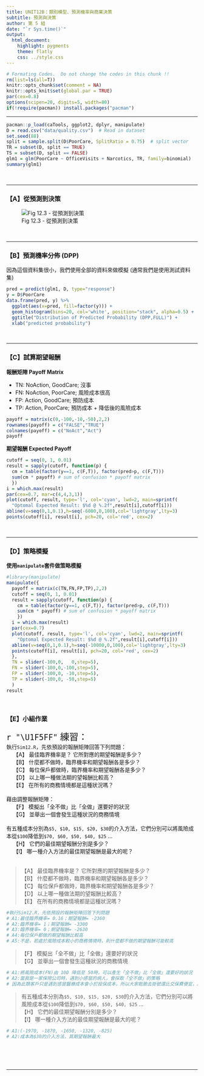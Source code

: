 ```yaml
---
title: UNIT12B：類別模型、預測機率與商業決策 
subtitle: 預測與決策
author: 第 5 組
date: "`r Sys.time()`"
output: 
  html_document:
    highlight: pygments
    theme: flatly
    css: ../style.css
---
```


```r
# Formating Codes.  Do not change the codes in this chunk !!
rm(list=ls(all=T))
knitr::opts_chunk$set(comment = NA)
knitr::opts_knit$set(global.par = TRUE)
par(cex=0.8)
options(scipen=20, digits=5, width=80)
if(!require(pacman)) install.packages("pacman")
```
<hr>

```r
pacman::p_load(caTools, ggplot2, dplyr, manipulate)
D = read.csv("data/quality.csv")  # Read in dataset
set.seed(88)
split = sample.split(D$PoorCare, SplitRatio = 0.75)  # split vector
TR = subset(D, split == TRUE)
TS = subset(D, split == FALSE)
glm1 = glm(PoorCare ~ OfficeVisits + Narcotics, TR, family=binomial)
summary(glm1)
```
<br><hr>

### 【A】從預測到決策

![Fig 12.3 - 從預測到決策](fig/Fig12.3.JPG)

<br><hr>

### 【B】預測機率分佈 (DPP)
因為這個資料集很小，我們使用全部的資料來做模擬 (通常我們是使用測試資料集)
```r
pred = predict(glm1, D, type="response")
y = D$PoorCare
data.frame(pred, y) %>% 
  ggplot(aes(x=pred, fill=factor(y))) + 
  geom_histogram(bins=20, col='white', position="stack", alpha=0.5) +
  ggtitle("Distribution of Predicted Probability (DPP,FULL)") +
  xlab("predicted probability")
```
<br><hr>

### 【C】試算期望報酬

**報酬矩陣 Payoff Matrix**

+ TN: NoAction, GoodCare; 沒事   
+ FN: NoAction, PoorCare; 風險成本很高 
+ FP: Action, GoodCare;   預防成本
+ TP: Action, PoorCare;   預防成本 + 降低後的風險成本

```r
payoff = matrix(c(0,-100,-10,-50),2,2)
rownames(payoff) = c("FALSE","TRUE")
colnames(payoff) = c("NoAct","Act")
payoff
```

**期望報酬 Expected Payoff**
```r
cutoff = seq(0, 1, 0.01)
result = sapply(cutoff, function(p) {
  cm = table(factor(y==1, c(F,T)), factor(pred>p, c(F,T))) 
  sum(cm * payoff) # sum of confusion * payoff matrix
  })
i = which.max(result)
par(cex=0.7, mar=c(4,4,3,1))
plot(cutoff, result, type='l', col='cyan', lwd=2, main=sprintf(
  "Optomal Expected Result: $%d @ %.2f",result[i],cutoff[i]))
abline(v=seq(0,1,0.1),h=seq(-6000,0,100),col='lightgray',lty=3)
points(cutoff[i], result[i], pch=20, col='red', cex=2)
```
<br><hr>

### 【D】策略模擬

**使用`manipulate`套件做策略模擬**
```r
#library(manipulate)
manipulate({
  payoff = matrix(c(TN,FN,FP,TP),2,2)
  cutoff = seq(0, 1, 0.01)
  result = sapply(cutoff, function(p) {
    cm = table(factor(y==1, c(F,T)), factor(pred>p, c(F,T))) 
    sum(cm * payoff) # sum of confusion * payoff matrix
    })
  i = which.max(result)
  par(cex=0.7)
  plot(cutoff, result, type='l', col='cyan', lwd=2, main=sprintf(
    "Optomal Expected Result: $%d @ %.2f",result[i],cutoff[i]))
  abline(v=seq(0,1,0.1),h=seq(-10000,0,100),col='lightgray',lty=3)
  points(cutoff[i], result[i], pch=20, col='red', cex=2)
  },
  TN = slider(-100,0,   0,step=5),
  FN = slider(-100,0,-100,step=5),
  FP = slider(-100,0, -10,step=5),
  TP = slider(-100,0, -50,step=5)
  ) 
result
```
<br>

### 【E】小組作業

<p class="qiz">
<span style="font-size:24px">`r "\U1F5FF"` 練習： </span><br>
執行`Sim12.R`，先依預設的報酬矩陣回答下列問題：<br>
&emsp; 【A】 最佳臨界機率是？ 它所對應的期望報酬是多少？<br>
&emsp; 【B】 什麼都不做時，臨界機率和期望報酬各是多少？<br>
&emsp; 【C】 每位保戶都做時，臨界機率和期望報酬各是多少？<br>
&emsp; 【D】 以上哪一種做法期的望報酬比較高？<br>
&emsp; 【E】 在所有的商務情境都是這種狀況嗎？<br><br>
藉由調整報酬矩陣：<br>
&emsp; 【F】 模擬出「全不做」比「全做」還要好的狀況<br>
&emsp; 【G】 並舉出一個會發生這種狀況的商務情境<br><br>
有五種成本分別為`$5, $10, $15, $20, $30`的介入方法，它們分別可以將風險成本從`$100`降低到`$70, $60, $50, $40, $25` ...<br>
&emsp; 【H】 它們的最佳期望報酬分別是多少？<br>
&emsp; 【I】 哪一種介入方法的最佳期望報酬是最大的呢？<br><br>
</p class="qiz">


> 【A】 最佳臨界機率是？ 它所對應的期望報酬是多少？<br>
  【B】 什麼都不做時，臨界機率和期望報酬各是多少？<br>
  【C】 每位保戶都做時，臨界機率和期望報酬各是多少？<br>
  【D】 以上哪一種做法期的望報酬比較高？<br>
  【E】 在所有的商務情境都是這種狀況嗎？

```r
#執行Sim12.R，先依預設的報酬矩陣回答下列問題
# A1:最佳臨界機率= 0.16；期望報酬= -2360
# A2:臨界機率= 1；期望報酬= -3300
# A3:臨界機率= 0；期望報酬= -2630
# A4:每位保戶都做的期望報酬比較高
# A5:不是，若處於風險成本較小的商務情境時，則什麼都不做的期望報酬可能較高
```

> 【F】 模擬出「全不做」比「全做」還要好的狀況<br>
  【G】 並舉出一個會發生這種狀況的商務情境

```r
# A1:將風險成本(FN)由 100 降低至 50時，可以產生「全不做」比「全做」還要好的狀況
# A2:當我是一家保險公司時，遇到小感冒的病人，會採取「全不做」的策略
# 因為此類客戶只是遇到感冒醫療成本會小於投保成本，所以大家乾脆去掛號還比交保費便宜，所以沒有必要去製作此類保單
```
> 有五種成本分別為`$5, $10, $15, $20, $30`的介入方法，它們分別可以將風險成本從`$100`降低到`$70, $60, $50, $40, $25` ...<br>
【H】 它們的最佳期望報酬分別是多少？<br>
【I】 哪一種介入方法的最佳期望報酬是最大的呢？

```r
# A1:(-1970, -1870, -1650, -1320, -825)
# A2:成本為$30的介入方法，其期望報酬最大
```

<br><br><br><hr>

